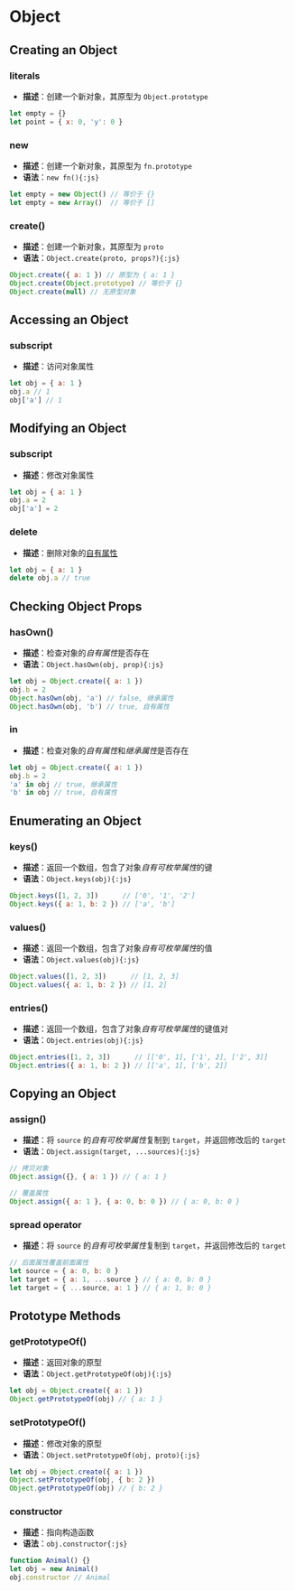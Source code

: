 # Object
## Creating an Object
### literals
- **描述**：创建一个新对象，其原型为 `Object.prototype`
```js
let empty = {}
let point = { x: 0, 'y': 0 }
```
### new
- **描述**：创建一个新对象，其原型为 `fn.prototype`
- **语法**：`new fn(){:js}`
```js
let empty = new Object() // 等价于 {}
let empty = new Array()  // 等价于 []
```
### create()
- **描述**：创建一个新对象，其原型为 `proto`
- **语法**：`Object.create(proto, props?){:js}`
```js
Object.create({ a: 1 }) // 原型为 { a: 1 }
Object.create(Object.prototype) // 等价于 {}
Object.create(null) // 无原型对象
```
## Accessing an Object
### subscript
- **描述**：访问对象属性
```js
let obj = { a: 1 }
obj.a // 1
obj['a'] // 1
```
## Modifying an Object
### subscript
- **描述**：修改对象属性
```js
let obj = { a: 1 }
obj.a = 2
obj['a'] = 2
```
### delete
- **描述**：删除对象的[自有属性]()
```js
let obj = { a: 1 }
delete obj.a // true
```
## Checking Object Props
### hasOwn()
- **描述**：检查对象的*自有属性*是否存在
- **语法**：`Object.hasOwn(obj, prop){:js}`
```js
let obj = Object.create({ a: 1 })
obj.b = 2
Object.hasOwn(obj, 'a') // false, 继承属性
Object.hasOwn(obj, 'b') // true, 自有属性
```
### in
- **描述**：检查对象的*自有属性*和*继承属性*是否存在
```js
let obj = Object.create({ a: 1 })
obj.b = 2
'a' in obj // true, 继承属性
'b' in obj // true, 自有属性
```
## Enumerating an Object
### keys()
- **描述**：返回一个数组，包含了对象*自有可枚举属性*的键
- **语法**：`Object.keys(obj){:js}`
```js
Object.keys([1, 2, 3])      // ['0', '1', '2']
Object.keys({ a: 1, b: 2 }) // ['a', 'b'] 
```
### values()
- **描述**：返回一个数组，包含了对象*自有可枚举属性*的值
- **语法**：`Object.values(obj){:js}`
```js
Object.values([1, 2, 3])      // [1, 2, 3]
Object.values({ a: 1, b: 2 }) // [1, 2] 
```
### entries()
- **描述**：返回一个数组，包含了对象*自有可枚举属性*的键值对
- **语法**：`Object.entries(obj){:js}`
```js
Object.entries([1, 2, 3])      // [['0', 1], ['1', 2], ['2', 3]]
Object.entries({ a: 1, b: 2 }) // [['a', 1], ['b', 2]] 
```
## Copying an Object
### assign()
- **描述**：将 `source` 的*自有可枚举属性*复制到 `target`，并返回修改后的 `target`
- **语法**：`Object.assign(target, ...sources){:js}`
```js
// 拷贝对象
Object.assign({}, { a: 1 }) // { a: 1 }

// 覆盖属性
Object.assign({ a: 1 }, { a: 0, b: 0 }) // { a: 0, b: 0 }
```
### spread operator
- **描述**：将 `source` 的*自有可枚举属性*复制到 `target`，并返回修改后的 `target`
```js
// 后面属性覆盖前面属性
let source = { a: 0, b: 0 }
let target = { a: 1, ...source } // { a: 0, b: 0 }
let target = { ...source, a: 1 } // { a: 1, b: 0 }
```
## Prototype Methods
### getPrototypeOf()
- **描述**：返回对象的原型
- **语法**：`Object.getPrototypeOf(obj){:js}`
```js
let obj = Object.create({ a: 1 })
Object.getPrototypeOf(obj) // { a: 1 }
```
### setPrototypeOf()
- **描述**：修改对象的原型
- **语法**：`Object.setPrototypeOf(obj, proto){:js}`
```js
let obj = Object.create({ a: 1 })
Object.setPrototypeOf(obj, { b: 2 })
Object.getPrototypeOf(obj) // { b: 2 }
```
### constructor
- **描述**：指向构造函数
- **语法**：`obj.constructor{:js}`
```js
function Animal() {}
let obj = new Animal()
obj.constructor // Animal
```